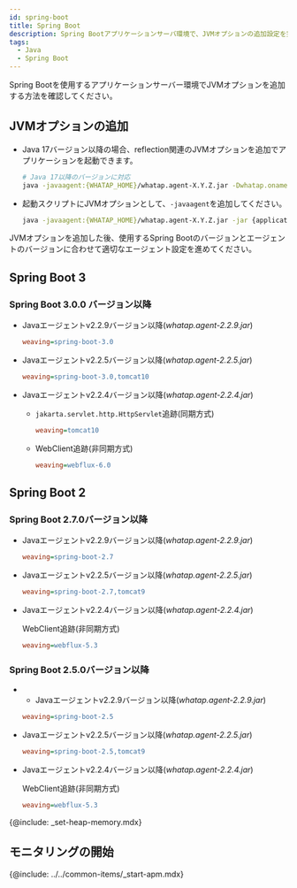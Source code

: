 ```yaml
---
id: spring-boot
title: Spring Boot
description: Spring Bootアプリケーションサーバ環境で、JVMオプションの追加設定を完了してください。
tags:
  - Java
  - Spring Boot
---
```


Spring Bootを使用するアプリケーションサーバー環境でJVMオプションを追加する方法を確認してください。

## JVMオプションの追加

-   Java 17バージョン以降の場合、reflection関連のJVMオプションを追加でアプリケーションを起動できます。

    ```bash
    # Java 17以降のバージョンに対応
    java -javaagent:{WHATAP_HOME}/whatap.agent-X.Y.Z.jar -Dwhatap.oname={Agent_Name} --add-opens=java.base/java.lang=ALL-UNNAMED -jar {application.jar}
    ```

-   起動スクリプトにJVMオプションとして、`-javaagent`を追加してください。

    ```bash
    java -javaagent:{WHATAP_HOME}/whatap.agent-X.Y.Z.jar -jar {application.jar}
    ```

JVMオプションを追加した後、使用するSpring Bootのバージョンとエージェントのバージョンに合わせて適切なエージェント設定を進めてください。

## Spring Boot 3

### Spring Boot 3.0.0 バージョン以降

-   Javaエージェントv2.2.9バージョン以降(_whatap.agent-2.2.9.jar_)

    ```ini title='whatap.conf'
    weaving=spring-boot-3.0
    ```

-   Javaエージェントv2.2.5バージョン以降(_whatap.agent-2.2.5.jar_)

    ```ini title='whatap.conf'
    weaving=spring-boot-3.0,tomcat10
    ```

-   Javaエージェントv2.2.4バージョン以降(_whatap.agent-2.2.4.jar_)

    -   `jakarta.servlet.http.HttpServlet`追跡(同期方式)

        ```ini title='whatap.conf'
        weaving=tomcat10
        ```

    -   WebClient追跡(非同期方式)

        ```ini title='whatap.conf'
        weaving=webflux-6.0
        ```

## Spring Boot 2

### Spring Boot 2.7.0バージョン以降

-   Javaエージェントv2.2.9バージョン以降(_whatap.agent-2.2.9.jar_)

    ```ini title='whatap.conf'
    weaving=spring-boot-2.7
    ```

-   Javaエージェントv2.2.5バージョン以降(_whatap.agent-2.2.5.jar_)

    ```ini title='whatap.conf'
    weaving=spring-boot-2.7,tomcat9
    ```

-   Javaエージェントv2.2.4バージョン以降(_whatap.agent-2.2.4.jar_)

    WebClient追跡(非同期方式)

    ```ini title='whatap.conf'
    weaving=webflux-5.3
    ```

### Spring Boot 2.5.0バージョン以降

-   -   Javaエージェントv2.2.9バージョン以降(_whatap.agent-2.2.9.jar_)

    ```ini title='whatap.conf'
    weaving=spring-boot-2.5
    ```

-   Javaエージェントv2.2.5バージョン以降(_whatap.agent-2.2.5.jar_)

    ```ini title='whatap.conf'
    weaving=spring-boot-2.5,tomcat9
    ```

-   Javaエージェントv2.2.4バージョン以降(_whatap.agent-2.2.4.jar_)

    WebClient追跡(非同期方式)

    ```ini title='whatap.conf'
    weaving=webflux-5.3
    ```

{@include: _set-heap-memory.mdx}

## モニタリングの開始

{@include: ../../common-items/_start-apm.mdx} 
